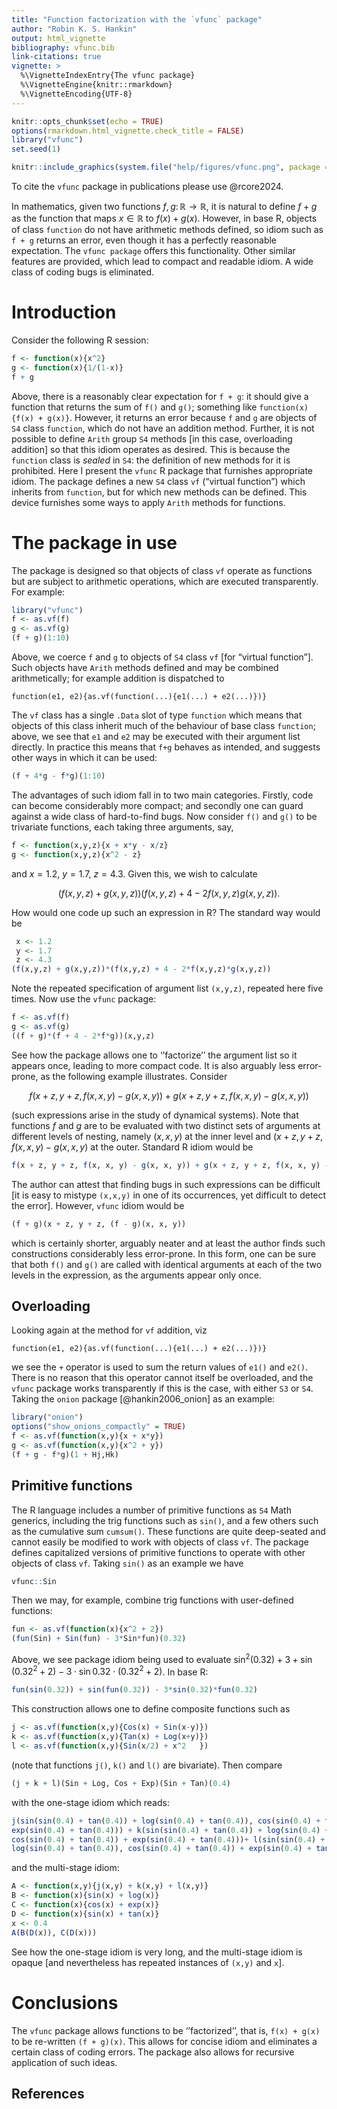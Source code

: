 ```yaml
---
title: "Function factorization with the `vfunc` package"
author: "Robin K. S. Hankin"
output: html_vignette
bibliography: vfunc.bib
link-citations: true
vignette: >
  %\VignetteIndexEntry{The vfunc package}
  %\VignetteEngine{knitr::rmarkdown}
  %\VignetteEncoding{UTF-8}
---
```


```r
knitr::opts_chunk$set(echo = TRUE)
options(rmarkdown.html_vignette.check_title = FALSE)
library("vfunc")
set.seed(1)
```

```r
knitr::include_graphics(system.file("help/figures/vfunc.png", package = "vfunc"))
```

To cite the `vfunc` package in publications please use @rcore2024.

In mathematics, given two functions
$f,g\colon\mathbb{R}\longrightarrow\mathbb{R}$, it is natural to
define $f+g$ as the function that maps $x\in\mathbb{R}$ to $f(x) +
g(x)$.  However, in base R, objects of class `function` do not
have arithmetic methods defined, so idiom such as `f + g`
returns an error, even though it has a perfectly reasonable
expectation.  The `vfunc package` offers this functionality.
Other similar features are provided, which lead to compact and
readable idiom.  A wide class of coding bugs is eliminated.

# Introduction

Consider the following R session:
```r
f <- function(x){x^2}
g <- function(x){1/(1-x)}
f + g
```

Above, there is a reasonably clear expectation for `f + g`: it should
give a function that returns the sum of `f()` and `g()`; something
like `function(x){f(x) + g(x)}`.  However, it returns an error
because `f` and `g` are objects of `S4` class `function`, which do not
have an addition method.  Further, it is not possible to define
`Arith` group `S4` methods [in this case, overloading addition] so
that this idiom operates as desired.  This is because the `function`
class is _sealed_ in `S4`: the definition of new methods for it is
prohibited.  Here I present the `vfunc` R package that furnishes
appropriate idiom.  The package defines a new `S4` class `vf`
("virtual function") which inherits from `function`, but for which new
methods can be defined.  This device furnishes some ways to
apply `Arith` methods for functions.

# The package in use

The package is designed so that objects of class `vf` operate as
functions but are subject to arithmetic operations, which are executed
transparently.  For example:


```r
library("vfunc")
f <- as.vf(f)
g <- as.vf(g)
(f + g)(1:10)
```

Above, we coerce `f` and `g` to objects of `S4` class `vf` [for
"virtual function"].  Such objects have `Arith` methods defined and
may be combined arithmetically; for example addition is dispatched to

```
function(e1, e2){as.vf(function(...){e1(...) + e2(...)})}
```

The `vf` class has a single `.Data` slot of type `function` which
means that objects of this class inherit much of the behaviour of base
class `function`; above, we see that `e1` and `e2` may be executed
with their argument list directly.  In practice this means that `f+g`
behaves as intended, and suggests other ways in which it can be used:

```r
(f + 4*g - f*g)(1:10)
```

The advantages of such idiom fall in to two main categories.  Firstly,
code can become considerably more compact; and secondly one can guard
against a wide class of hard-to-find bugs.  Now consider `f()` and
`g()` to be trivariate functions, each taking three arguments,
say,

```r
f <- function(x,y,z){x + x*y - x/z}
g <- function(x,y,z){x^2 - z}
```

and $x=1.2$, $y=1.7$, $z=4.3$.  Given this, we wish to calculate

$$(f(x,y,z) + g(x,y,z))(f(x,y,z) + 4 - 2f(x,y,z)g(x,y,z)).$$

How would one code up such an expression in R?  The standard way would be

```r
 x <- 1.2
 y <- 1.7
 z <- 4.3		
(f(x,y,z) + g(x,y,z))*(f(x,y,z) + 4 - 2*f(x,y,z)*g(x,y,z))
```

Note the repeated specification of argument list `(x,y,z)`, repeated
here five times.  Now use the `vfunc` package:


```r
f <- as.vf(f)
g <- as.vf(g)
((f + g)*(f + 4 - 2*f*g))(x,y,z)
```

See how the package allows one to ''factorize'' the argument list so
it appears once, leading to more compact code.  It is also arguably
less error-prone, as the following example illustrates.  Consider

$$
f(x+z,y+z,f(x,x,y)-g(x,x,y)) + g(x+z, y+z,f(x,x,y)-g(x,x,y))
$$


(such expressions arise in the study of dynamical systems).  Note that
functions $f$ and $g$ are to be evaluated with two distinct sets of
arguments at different levels of nesting, namely $(x,x,y)$ at the
inner level and $(x+z,y+z,f(x,x,y)-g(x,x,y)$ at the outer.  Standard R
idiom would be


```r
f(x + z, y + z, f(x, x, y) - g(x, x, y)) + g(x + z, y + z, f(x, x, y) - g(x, x, y))
```

The author can attest that finding bugs in such expressions can be
difficult [it is easy to mistype `(x,x,y)` in one of its
occurrences, yet difficult to detect the error].  However, `vfunc`
idiom would be

```r
(f + g)(x + z, y + z, (f - g)(x, x, y))
```

which is certainly shorter, arguably neater and at least the author
finds such constructions considerably less error-prone.  In this form,
one can be sure that both `f()` and `g()` are called with
identical arguments at each of the two levels in the expression, as
the arguments appear only once.

## Overloading

Looking again at the method for `vf` addition, viz

```
function(e1, e2){as.vf(function(...){e1(...) + e2(...)})}
```

we see the `+` operator is used to sum the return values of `e1()` and
`e2()`.  There is no reason that this operator cannot itself be
overloaded, and the `vfunc` package works transparently if this is the
case, with either `S3` or `S4`.  Taking the `onion`
package [@hankin2006_onion] as an example:

```r
library("onion")
options("show_onions_compactly" = TRUE)
f <- as.vf(function(x,y){x + x*y})
g <- as.vf(function(x,y){x^2 + y})
(f + g - f*g)(1 + Hj,Hk)
```

## Primitive functions

The R language includes a number of primitive functions as `S4` Math
generics, including the trig functions such as `sin()`, and a few
others such as the cumulative sum `cumsum()`.  These functions are
quite deep-seated and cannot easily be modified to work with objects
of class `vf`.  The package defines capitalized versions of primitive
functions to operate with other objects of class `vf`.  Taking `sin()`
as an example we have

```r
vfunc::Sin
```

Then we may, for example, combine trig functions with user-defined functions:

```r
fun <- as.vf(function(x){x^2 + 2})
(fun(Sin) + Sin(fun) - 3*Sin*fun)(0.32)
```

Above, we see package idiom being used to evaluate $\sin^2(0.32) + 3 +
\sin(0.32^2+2) - 3\cdot\sin 0.32\cdot(0.32^2+2)$.  In base R:

```r
fun(sin(0.32)) + sin(fun(0.32)) - 3*sin(0.32)*fun(0.32)
```

This construction allows one to define composite functions such as

```r
j <- as.vf(function(x,y){Cos(x) + Sin(x-y)})
k <- as.vf(function(x,y){Tan(x) + Log(x+y)})
l <- as.vf(function(x,y){Sin(x/2) + x^2   })
```

(note that functions `j()`, `k()` and `l()` are bivariate).  Then
compare

```r
(j + k + l)(Sin + Log, Cos + Exp)(Sin + Tan)(0.4)
```

with the one-stage idiom which reads:


```r
j(sin(sin(0.4) + tan(0.4)) + log(sin(0.4) + tan(0.4)), cos(sin(0.4) + tan(0.4)) +
exp(sin(0.4) + tan(0.4))) + k(sin(sin(0.4) + tan(0.4)) + log(sin(0.4) + tan(0.4)),
cos(sin(0.4) + tan(0.4)) + exp(sin(0.4) + tan(0.4)))+ l(sin(sin(0.4) + tan(0.4)) +
log(sin(0.4) + tan(0.4)), cos(sin(0.4) + tan(0.4)) + exp(sin(0.4) + tan(0.4)))
```

and the multi-stage idiom:

```r
A <- function(x,y){j(x,y) + k(x,y) + l(x,y)}
B <- function(x){sin(x) + log(x)}
C <- function(x){cos(x) + exp(x)}
D <- function(x){sin(x) + tan(x)}
x <- 0.4
A(B(D(x)), C(D(x)))
```

See how the one-stage idiom is very long, and the multi-stage idiom is
opaque [and nevertheless has repeated instances of `(x,y)` and `x`].

# Conclusions

The `vfunc` package allows functions to be ''factorized'', that
is, `f(x) + g(x)` to be re-written `(f + g)(x)`.  This allows
for concise idiom and eliminates a certain class of coding errors.
The package also allows for recursive application of such ideas.



## References
